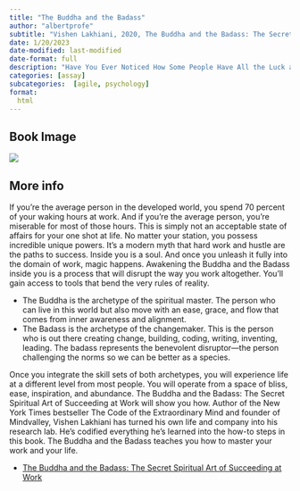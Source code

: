 ```yaml
---
title: "The Buddha and the Badass"
author: "albertprofe"
subtitle: "Vishen Lakhiani, 2020, The Buddha and the Badass: The Secret Spiritual Art of Succeeding at Work"
date: 1/20/2023
date-modified: last-modified
date-format: full
description: "Have You Ever Noticed How Some People Have All the Luck at Work?They generate ideas on the fly. They magnetically attract the right people. Others crave joining their missions, their companies, their teams. They move with fluidity and ease, nailing projects with a smile on their face. Getting the coveted raises and promotions. These superstars are often able to get in the zone, displaying remarkable focus and creativity. They are masters of relationships, forging close ties with their teams and everyone around them. When they do business, it's about win-win. And one of the most unique qualities they seem to have is remarkable luck. Things just go easy for them. It seems like the Universe bends in their favor."
categories: [assay]
subcategories:  [agile, psychology]
format:
  html
---
```


## Book Image

![](/books/budddhaandBadasss.jpg)

## More info

If you’re the average person in the developed world, you spend 70 percent of your waking hours at work. And if you’re the average person, you’re miserable for most of those hours. This is simply not an acceptable state of affairs for your one shot at life. No matter your station, you possess incredible unique powers. It’s a modern myth that hard work and hustle are the paths to success. Inside you is a soul. And once you unleash it fully into the domain of work, magic happens. Awakening the Buddha and the Badass inside you is a process that will disrupt the way you work altogether. You’ll gain access to tools that bend the very rules of reality.

- The Buddha is the archetype of the spiritual master. The person who can live in this world but also move with an ease, grace, and flow that comes from inner awareness and alignment.
- The Badass is the archetype of the changemaker. This is the person who is out there creating change, building, coding, writing, inventing, leading. The badass represents the benevolent disruptor—the person challenging the norms so we can be better as a species.

Once you integrate the skill sets of both archetypes, you will experience life at a different level from most people. You will operate from a space of bliss, ease, inspiration, and abundance. The Buddha and the Badass: The Secret Spiritual Art of Succeeding at Work will show you how. Author of the New York Times bestseller The Code of the Extraordinary Mind and founder of Mindvalley, Vishen Lakhiani has turned his own life and company into his research lab. He’s codified everything he’s learned into the how-to steps in this book. The Buddha and the Badass teaches you how to master your work and your life.

- [The Buddha and the Badass: The Secret Spiritual Art of Succeeding at Work](https://www.amazon.com/Buddha-Badass-Secret-Spiritual-Succeeding/dp/1984823396){.external}

